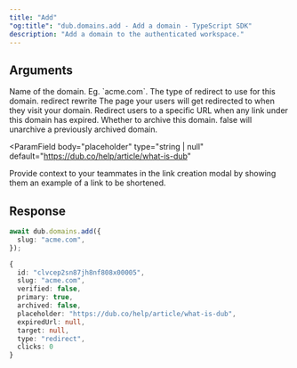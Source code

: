 ```yaml
---
title: "Add"
"og:title": "dub.domains.add - Add a domain - TypeScript SDK"
description: "Add a domain to the authenticated workspace."
---
```



## Arguments

<ParamField body="slug" type="string" required>
  Name of the domain. Eg. `acme.com`.
</ParamField>

<ParamField body="type" type="enum<string>" default="redirect">
  The type of redirect to use for this domain.
  <enum>
    <value>redirect</value>
    <value>rewrite</value>
  </enum>
</ParamField>

<ParamField body="target" type="string | null">
  The page your users will get redirected to when they visit your domain.
</ParamField>

<ParamField body="expiredUrl" type="string | null">
  Redirect users to a specific URL when any link under this domain has expired.
</ParamField>

<ParamField body="archived" type="boolean" default={false}>
  Whether to archive this domain. false will unarchive a previously archived
  domain.
</ParamField>

<ParamField
  body="placeholder"
  type="string | null"
  default="https://dub.co/help/article/what-is-dub"
>
  Provide context to your teammates in the link creation modal by showing them
  an example of a link to be shortened.
</ParamField>

## Response

<DomainResponse />

<RequestExample>

```ts
await dub.domains.add({
  slug: "acme.com",
});
```

</RequestExample>

<ResponseExample>

```ts
{
  id: "clvcep2sn87jh8nf808x00005",
  slug: "acme.com",
  verified: false,
  primary: true,
  archived: false,
  placeholder: "https://dub.co/help/article/what-is-dub",
  expiredUrl: null,
  target: null,
  type: "redirect",
  clicks: 0
}
```

</ResponseExample>
